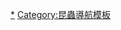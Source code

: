 <noinclude>
{{NoteTA
|G1=Butterfly}}</noinclude>
{{Navbox
|name  = 蝴蝶分類
|title = [[蝴蝶|蝴蝶分類]]
|state = {{{state|autocollapse}}}
|listclass = hlist

|above = '''[[昆蟲綱]]'''⊇<small>[[雙髁亞綱]]⊇[[有翅亞綱]]⊇{{link-en|新翅下綱|Neoptera}}⊇{{link-en|真態亞股|Eumetabola}}⊇{{link-en|內翅總目|Endopterygota}}⊇{{link-en|蠍蛉總目|Panorpida}}⊇[[類脈總目]]⊇</small>'''[[鱗翅目]]'''⊇<small>Angiospermivora⊇[[有喙亞目]]⊇{{link-en|韁翅亞目|Heteroneura}}⊇真鳞翅类⊇真异脉类⊇[[雙孔亞目]]⊇短突雙孔類⊇螟蛾類⊇</small>'''[[蝴蝶|蝴蝶 (鳳蝶總科)]]''':


|group1 = [[喜蝶科]]
| group1style = background:; 
|list1  = 
* [[喜蝶屬]]

|group2 = [[凤蝶科]]
|list2  = 
* [[寶鳳蝶亞科]]
* [[鳳蝶亞科]]
* [[絹蝶亞科]]

|group3 = [[弄蝶科]]
| group3style = background:; 
|list3  = 
* [[豎翅弄蝶亞科]]
* [[韁弄蝶|韁弄蝶亞科]]
* [[珍弄蝶亞科]]
* [[裙弄蝶亞科]]
* [[紅臀弄蝶亞科]]
* [[花弄蝶亞科]]
* [[卡特弄蝶亞科]]
* [[奼弄蝶亞科]]
* [[鏈弄蝶亞科]]
* [[舟弄蝶亞科]]
* [[梯弄蝶亞科]]
* [[弄蝶亞科]]

|group4 = [[粉蝶科]]
|list4  = 
* [[黃粉蝶亞科]]
* [[袖粉蝶亞科]]
* [[藍粉蝶屬|藍粉蝶亞科]]
* [[粉蝶亞科]]

|group5 = [[灰蝶科]]
|list5  = 
* [[銀灰蝶亞科]]
* [[圓灰蝶亞科]]
* [[雲灰蝶亞科]]
* [[噩灰蝶亞科]]
* [[眼灰蝶亞科]]
* [[灰蝶亞科]]
* [[線灰蝶亞科]]

|group6 = [[蜆蝶科]]
|list6  = 
* [[優蜆蝶亞科]]
* [[古蜆蝶亞科]]
* [[蜆蝶亞科]]

|group7 = [[蛺蝶科]]
|list7  = 
* [[喙蝶亞科]]
* [[斑蝶亞科]]
** [[綃蝶族|綃蝶/透翅蝶]]
* [[線蛺蝶亞科]]
* [[釉蛺蝶亞科]]
** [[釉蛺蝶族|袖蝶]]
** [[珍蝶族|珍蝶]]
* [[秀蛺蝶亞科]]
* [[閃蛺蝶亞科]]
* [[苾蛺蝶亞科]]
* [[絲蛺蝶亞科]]
* [[蛺蝶亞科]]
* [[絹蛺蝶屬|絹蛺蝶亞科]]
* [[螯蛺蝶亞科]]
* [[眼蝶亞科]]
** [[閃蝶屬|閃蝶]]
** [[環蝶族|環蝶]]
** [[貓頭鷹環蝶屬|貓頭鷹蝶]]
}}<noinclude>

{{collapsible option}}


[[Category:蝶類導航框|*]]
[[Category:昆蟲導航模板‎]]
</noinclude>
